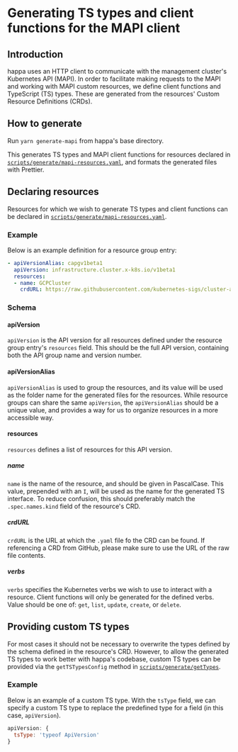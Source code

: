 
<Meta title='Development/Generating MAPI types' />

# Generating TS types and client functions for the MAPI client

## Introduction
happa uses an HTTP client to communicate with the management cluster's Kubernetes API (MAPI). In order to facilitate making requests to the MAPI and working with MAPI custom resources, we define client functions and TypeScript (TS) types. These are generated from the resources' Custom Resource Definitions (CRDs).

## How to generate
Run `yarn generate-mapi` from happa's base directory.

This generates TS types and MAPI client functions for resources declared in [`scripts/generate/mapi-resources.yaml`](`https://github.com/giantswarm/happa/blob/main/scripts/generate/mapi-resources.yaml`), and formats the generated files with Prettier.


## Declaring resources
Resources for which we wish to generate TS types and client functions can be declared in [`scripts/generate/mapi-resources.yaml`](`https://github.com/giantswarm/happa/blob/main/scripts/generate/mapi-resources.yaml`).

### Example
Below is an example definition for a resource group entry:

```yaml
- apiVersionAlias: capgv1beta1
  apiVersion: infrastructure.cluster.x-k8s.io/v1beta1
  resources:
  - name: GCPCluster
    crdURL: https://raw.githubusercontent.com/kubernetes-sigs/cluster-api-provider-gcp/main/config/crd/bases/infrastructure.cluster.x-k8s.io_gcpclusters.yaml
```

### Schema
#### apiVersion
`apiVersion` is the API version for all resources defined under the resource group entry's `resources` field. This should be the full API version, containing both the API group name and version number.

#### apiVersionAlias
`apiVersionAlias` is used to group the resources, and its value will be used as the folder name for the generated files for the resources. While resource groups can share the same `apiVersion`, the `apiVersionAlias` should be a unique value, and provides a way for us to organize resources in a more accessible way.

#### resources
`resources` defines a list of resources for this API version.

##### name
`name` is the name of the resource, and should be given in PascalCase. This value, prepended with an `I`, will be used as the name for the generated TS interface. To reduce confusion, this should preferably match the `.spec.names.kind` field of the resource's CRD.

##### crdURL
`crdURL` is the URL at which the `.yaml` file fo the CRD can be found. If referencing a CRD from GitHub, please make sure to use the URL of the raw file contents.

##### verbs
`verbs` specifies the Kubernetes verbs we wish to use to interact with a resource. Client functions will only be generated for the defined verbs. Value should be one of: `get`, `list`, `update`, `create`, or `delete`.

## Providing custom TS types
For most cases it should not be necessary to overwrite the types defined by the schema defined in the resource's CRD. However, to allow the generated TS types to work better with happa's codebase, custom TS types can be provided via the `getTSTypesConfig` method in [`scripts/generate/getTypes`](https://github.com/giantswarm/happa/blob/main/scripts/generate/getTypes.ts).

### Example
Below is an example of a custom TS type. With the `tsType` field, we can specify a custom TS type to replace the predefined type for a field (in this case, `apiVersion`).

```javascript
apiVersion: {
  tsType: 'typeof ApiVersion'
}
```